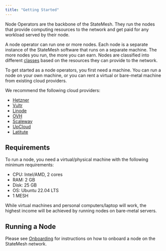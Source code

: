 ```yaml
---
title: "Getting Started"
---
```

Node Operators are the backbone of the StateMesh. They run the nodes that provide computing resources to the network and get paid for any workload served by their node.

A node operator can run one or more nodes. Each node is a separate instance of the StateMesh software that runs on a separate machine. The more nodes you run, the more you can earn. Nodes are classified into different [classes](../getting-started/node-classes) based on the resources they can provide to the network.

To get started as a node operators, you first need a machine. You can run a node on your own machine, or you can rent a virtual or bare-metal machine from existing cloud providers.

We recommend the following cloud providers:
- [Hetzner](https://www.hetzner.com/)
- [Vultr](https://www.vultr.com/)
- [Linode](https://www.linode.com/)
- [OVH](https://www.ovh.com/)
- [Scaleway](https://www.scaleway.com/)
- [UpCloud](https://www.upcloud.com/)
- [Latitute](https://www.latitude.sh/)



## Requirements
To run a node, you need a virtual/physical machine with the following minimum requirements:

- CPU: Intel/AMD, 2 cores
- RAM: 2 GB
- Disk: 25 GB
- OS: Ubuntu 22.04 LTS
- 1 MESH

While virtual machines and personal computers/laptop will work, the highest income will be achieved by running nodes on bare-metal servers.

## Running a Node
Please see [Onboarding](./onboarding) for instructions on how to onboard a node on the StateMesh network.
